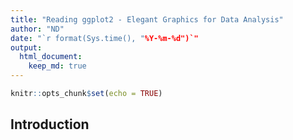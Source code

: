 ```yaml
---
title: "Reading ggplot2 - Elegant Graphics for Data Analysis"
author: "ND"
date: "`r format(Sys.time(), "%Y-%m-%d")`"
output: 
  html_document:
    keep_md: true
---
```


```r
knitr::opts_chunk$set(echo = TRUE)
```

## Introduction

